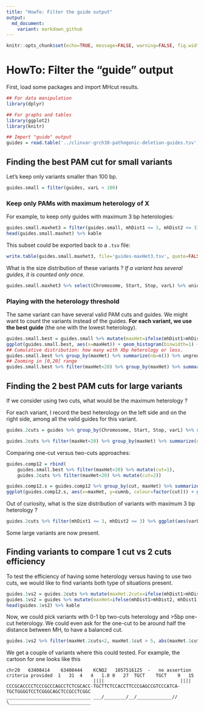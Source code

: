 ```yaml
---
title: "HowTo: Filter the guide output"
output:
  md_document:
    variant: markdown_github
---
```


```r
knitr::opts_chunk$set(echo=TRUE, message=FALSE, warning=FALSE, fig.width=10, tidy=TRUE)
```

# HowTo: Filter the "guide" output

First, load some packages and import MHcut results.

```r
## For data manipulation
library(dplyr)

## For graphs and tables
library(ggplot2)
library(knitr)

## Import "guide" output
guides = read.table('../clinvar-grch38-pathogenic-deletion-guides.tsv', header=TRUE, sep='\t', as.is=TRUE)
```

## Finding the best PAM cut for small variants

Let's keep only variants smaller than 100 bp.

```r
guides.small = filter(guides, varL < 100)
```

### Keep only PAMs with maximum heterology of X

For example, to keep only guides with maximum 3 bp heterologies:

```r
guides.small.maxhet3 = filter(guides.small, mhDist1 <= 3, mhDist2 <= 3)
head(guides.small.maxhet) %>% kable
```

This subset could be exported back to a `.tsv` file:

```r
write.table(guides.small.maxhet3, file='guides-maxHet3.tsv', quote=FALSE, sep='\t', row.names=FALSE)
```

What is the size distribution of these variants ?
*If a variant has several guides, it is counted only once.*

```r
guides.small.maxhet3 %>% select(Chromosome, Start, Stop, varL) %>% unique %>% ggplot(aes(varL)) + geom_histogram(binwidth=1) + theme_bw() + ylab('number of variants') + xlab('variant length (bp)')

```

### Playing with the heterology threshold

The same variant can have several valid PAM cuts and guides.
We might want to count the variants instead of the guides.
**For each variant, we use the best guide** (the one with the lowest heterology).

```r
guides.small.best = guides.small %>% mutate(maxHet=ifelse(mhDist1>mhDist2, mhDist1, mhDist2)) %>% group_by(Chromosome, Start, Stop) %>% summarize(maxHet=min(maxHet))
ggplot(guides.small.best, aes(x=maxHet)) + geom_histogram(binwidth=1) + theme_bw() + xlab('maximum heterology') + ylab('number of variants')
## Cumulative distribution: how many with Xbp heterology or less.
guides.small.best %>% group_by(maxHet) %>% summarize(nb=n()) %>% ungroup %>% mutate(cumnb=cumsum(nb)) %>% ggplot(aes(x=maxHet, y=cumnb)) + geom_line() + theme_bw() + xlab('maximum heterology') + ylab('number of variants with maximum heterology or less')
## Zooming in [0,20] range
guides.small.best %>% filter(maxHet<20) %>% group_by(maxHet) %>% summarize(nb=n()) %>% ungroup %>% mutate(cumnb=cumsum(nb)) %>% ggplot(aes(x=maxHet, y=cumnb)) + geom_bar(stat='identity') + theme_bw() + xlab('maximum heterology') + ylab('number of variants with maximum heterology or less') 
```


## Finding the 2 best PAM cuts for large variants

If we consider using two cuts, what would be the maximum heterology ?

For each variant, I record the best heterology on the left side and on the right side, among all the valid guides for this variant.

```r
guides.2cuts = guides %>% group_by(Chromosome, Start, Stop, varL) %>% summarize(mhDist1=min(mhDist1), mhDist2=min(mhDist2)) %>% mutate(maxHet=ifelse(mhDist1>mhDist2, mhDist1, mhDist2))

guides.2cuts %>% filter(maxHet<20) %>% group_by(maxHet) %>% summarize(nb=n()) %>% ungroup %>% mutate(cumnb=cumsum(nb)) %>% ggplot(aes(x=maxHet, y=cumnb)) + geom_bar(stat='identity') + theme_bw() + xlab('maximum heterology') + ylab('number of variants with maximum heterology or less') 
```

Comparing one-cut versus two-cuts approaches:

```r
guides.comp12 = rbind(
    guides.small.best %>% filter(maxHet<20) %>% mutate(cut=1),
    guides.2cuts %>% filter(maxHet<20) %>% mutate(cut=2))

guides.comp12.s = guides.comp12 %>% group_by(cut, maxHet) %>% summarize(nb=n()) %>% group_by(cut) %>% mutate(cumnb=cumsum(nb))
ggplot(guides.comp12.s, aes(x=maxHet, y=cumnb, colour=factor(cut))) + geom_line() + geom_point() + theme_bw() + xlab('maximum heterology') + ylab('number of variants with maximum heterology or less') + scale_colour_brewer(name='cuts', palette='Set1') + ylim(0, max(guides.comp12.s$cumnb))
```


Out of curiosity, what is the size distribution of variants with maximum 3 bp heterology ?

```r
guides.2cuts %>% filter(mhDist1 <= 3, mhDist2 <= 3) %>% ggplot(aes(varL)) + geom_histogram() + theme_bw() + ylab('number of variants') + xlab('variant length (bp)') + scale_x_log10()
```

Some large variants are now present.


## Finding variants to compare 1 cut vs 2 cuts efficiency

To test the efficiency of having some heterology versus having to use two cuts, we would like to find variants both type of situations present.

```r
guides.1vs2 = guides.2cuts %>% mutate(maxHet.2cuts=ifelse(mhDist1>mhDist2, mhDist1, mhDist2)) %>% select(Chromosome, Start, Stop, maxHet.2cuts)
guides.1vs2 = guides %>% mutate(maxHet=ifelse(mhDist1>mhDist2, mhDist1, mhDist2)) %>% group_by(Chromosome, Start, Stop, varL, mhDist) %>% summarize(maxHet.1cut=min(maxHet)) %>% merge(guides.1vs2)
head(guides.1vs2) %>% kable
```

Now, we could pick variants with 0-1 bp two-cuts heterology and >5bp one-cut heterology. We could even ask for the one-cut to be around half the distance between MH, to have a balanced cut.

```r
guides.1vs2 %>% filter(maxHet.2cuts<2, maxHet.1cut > 5, abs(maxHet.1cut-mhDist/2) < 3) %>% arrange(varL) %>% kable
```

We get a couple of variants where this could tested.
For example, the cartoon for one looks like this

```
chr20	63408414	63408444	KCNQ2	1057516125	-	no assertion criteria provided	1	31	4	4	1.0	0	27	TGCT	TGCT	9	15
                                ||||                            ||||
CCCGCACCCCTCCCGCCCAGCCTCTCGCACC-TGCTTCTCCACCTTCCCGAGCCGTCCCATCA-TGCTGGGGTCCTCGGGCAGCTCCGCCTCGGC
_______________________________ ___/________/__/_____________// \______________________________
```
